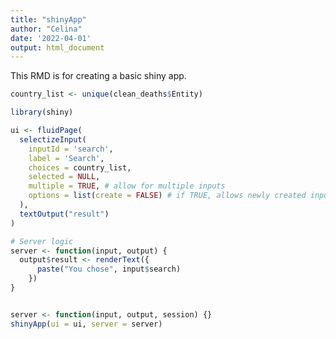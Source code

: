 ```yaml
---
title: "shinyApp"
author: "Celina"
date: '2022-04-01'
output: html_document
---
```


This RMD is for creating a basic shiny app. 

```r
country_list <- unique(clean_deaths$Entity)
```


```r
library(shiny)

ui <- fluidPage(
  selectizeInput(
    inputId = 'search',
    label = 'Search',
    choices = country_list,
    selected = NULL,
    multiple = TRUE, # allow for multiple inputs
    options = list(create = FALSE) # if TRUE, allows newly created inputs
  ), 
  textOutput("result")
)

# Server logic
server <- function(input, output) {
  output$result <- renderText({
      paste("You chose", input$search)
    })
}


server <- function(input, output, session) {}
shinyApp(ui = ui, server = server)
```


